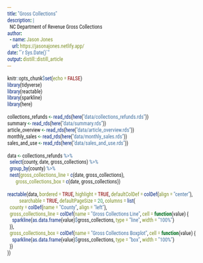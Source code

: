 ```yaml
---
title: "Gross Collections"
description: |
  NC Department of Revenue Gross Collections
author:
  - name: Jason Jones
    url: https://jasonajones.netlify.app/
date: "`r Sys.Date()`"
output: distill::distill_article
---
```


<link href="https://fonts.googleapis.com/css?family=Roboto+Condensed&display=swap" rel="stylesheet">
<style>* {font-size: 100%; font-family: Roboto Condensed, sans-serif;}</style>

```r
knitr::opts_chunk$set(echo = FALSE)
library(tidyverse)
library(reactable)
library(sparkline)
library(here)

collections_refunds <- read_rds(here("data/collections_refunds.rds"))
summary <- read_rds(here("data/summary.rds"))
article_overview <- read_rds(here("data/article_overview.rds"))
monthly_sales <- read_rds(here("data/monthly_sales.rds"))
sales_and_use <- read_rds(here("data/sales_and_use.rds"))
```

```r
data <- collections_refunds %>%
  select(county, date, gross_collections) %>%
  group_by(county) %>%
  nest(gross_collections_line = c(date, gross_collections),
       gross_collections_box = c(date, gross_collections))

reactable(data, bordered = TRUE, highlight = TRUE, defaultColDef = colDef(align = "center"),
          searchable = TRUE, defaultPageSize = 20, columns = list(
  county = colDef(name = "County", align = "left"),
  gross_collections_line = colDef(name = "Gross Collections Line", cell = function(value) {
    sparkline(as.data.frame(value)$gross_collections, type = "line", width = "100%")
  }),
  gross_collections_box = colDef(name = "Gross Collections Boxplot", cell = function(value) {
    sparkline(as.data.frame(value)$gross_collections, type = "box", width = "100%")
  })
))
```
